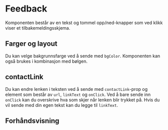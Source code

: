 
<Meta of={FeedbackStories} />

# Feedback

Komponenten består av en tekst og tommel opp/ned-knapper som ved klikk viser et tilbakemeldingsskjema.

## Farger og layout

Du kan velge bakgrunnsfarge ved å sende med `bgColor`. Komponenten kan også brukes i kombinasjon med bølgen.

## contactLink

Du kan endre lenken i teksten ved å sende med `contactLink`-prop og element som består av `url`, `linkText` og `onClick`.
Ved å bare sende inn `onClick` kan du overskrive hva som skjer når lenken blir trykket på.
Hvis du vil sende med din egen tekst kan du legge til `linkText`.

## Forhåndsvisning

<Canvas of={FeedbackStories.Standard} />
<Controls of={FeedbackStories.Standard} />
